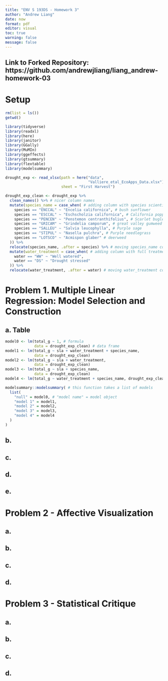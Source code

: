 ```yaml
---
title: "ENV S 193DS - Homework 3"
author: "Andrew Liang"
date: now
format: pdf
editor: visual
toc: true 
warning: false 
message: false 
---
```


## Link to Forked Repository: https://github.com/andrewjliang/liang_andrew-homework-03

# Setup

```r
rm(list = ls())
getwd()

library(tidyverse)
library(readxl)
library(here)
library(janitor)
library(GGally)
library(MuMIn)
library(ggeffects)
library(gtsummary)
library(flextable)
library(modelsummary)

drought_exp <- read_xlsx(path = here("data", 
                                     "Valliere_etal_EcoApps_Data.xlsx"),
                         sheet = "First Harvest")

drought_exp_clean <- drought_exp %>% 
  clean_names() %>% # nicer column names
  mutate(species_name = case_when( # adding column with species scientific names
    species == "ENCCAL" ~ "Encelia californica", # bush sunflower
    species == "ESCCAL" ~ "Eschscholzia californica", # California poppy
    species == "PENCEN" ~ "Penstemon centranthifolius", # Scarlet bugler
    species == "GRICAM" ~ "Grindelia camporum", # great valley gumweed
    species == "SALLEU" ~ "Salvia leucophylla", # Purple sage
    species == "STIPUL" ~ "Nasella pulchra", # Purple needlegrass
    species == "LOTSCO" ~ "Acmispon glaber" # deerweed
  )) %>% 
  relocate(species_name, .after = species) %>% # moving species_name column after species
  mutate(water_treatment = case_when( # adding column with full treatment names
    water == "WW" ~ "Well watered",
    water == "DS" ~ "Drought stressed"
  )) %>% 
  relocate(water_treatment, .after = water) # moving water_treatment column after water
```

# Problem 1. Multiple Linear Regression: Model Selection and Construction

## a. Table

```r
model0 <- lm(total_g ~ 1, # formula
             data = drought_exp_clean) # data frame
model1 <- lm(total_g ~ sla + water_treatment + species_name,
             data = drought_exp_clean)
model2 <- lm(total_g ~ sla + water_treatment,
             data = drought_exp_clean)
model3 <- lm(total_g ~ sla + species_name,
             data = drought_exp_clean)
model4 <- lm(total_g ~ water_treatment + species_name, drought_exp_clean)

modelsummary::modelsummary( # this function takes a list of models
  list( 
    "null" = model0, # "model name" = model object
    "model 1" = model1,
    "model 2" = model2,
    "model 3" = model3,
    "model 4" = model4
  )
) 
```

## b. 

## c.

## d.

## e.

# Problem 2 - Affective Visualization

## a.

## b. 

## c.

## d.

# Problem 3 - Statistical Critique

## a.

## b. 

## c.

## d.
